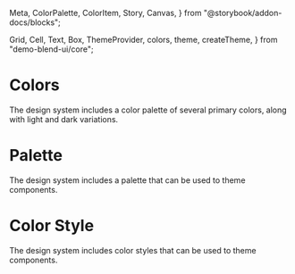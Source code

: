   Meta,
  ColorPalette,
  ColorItem,
  Story,
  Canvas,
} from "@storybook/addon-docs/blocks";

  Grid,
  Cell,
  Text,
  Box,
  ThemeProvider,
  colors,
  theme,
  createTheme,
} from "demo-blend-ui/core";

<Meta title="Colors" component={Colors} />

<Canvas withToolbar>
  <Story name="Base">
    <Palette />
  </Story>
</Canvas>

# Colors

The design system includes a color palette of several primary colors, along with light and dark variations.

<Colors />

# Palette

The design system includes a palette that can be used to theme components.

<Palette />

# Color Style

The design system includes color styles that can be used to theme components.

<ColorStyles />
